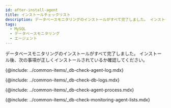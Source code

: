 ```yaml
---
id: after-install-agent
title: インストールチェックリスト
description: データベースモニタリングのインストールがすべて完了しました。 インストール後に確認事項をチェックしてください。
tags:
  - MySQL
  - データベースモニタリング
  - エージェント
---
```


データベースモニタリングのインストールがすべて完了しました。 インストール後、次の事項が正しくインストールされているか確認してください。

<!-- 에이전트 설치 점검-->

{@include: ../common-items/_db-check-agent-log.mdx} 

<!-- 로그 확인하기-->

{@include: ../common-items/_db-check-db-logs.mdx}

<!-- 에이전트 프로세스 확인하기-->

{@include: ../common-items/_db-check-agent-process.mdx}

<!-- 모니터링 확인하기-->

{@include: ../common-items/_db-check-monitoring-agent-lists.mdx} 
